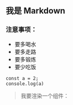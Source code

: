 
## 我是 Markdown

### 注意事项：
- 要多喝水
- 要多走路
- 要多锻炼
- 要少吃饭

```
const a = 2;
console.log(a) 
```

> 我要渲染一个组件：
<HelloWorld />